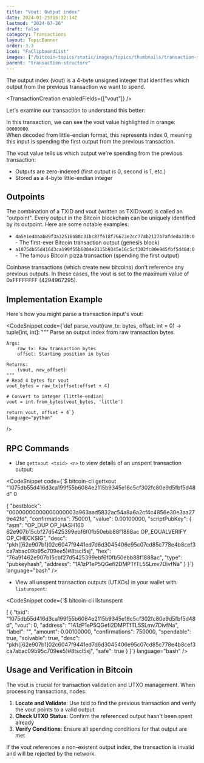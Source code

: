 ```yaml
---
title: "Vout: Output index"
date: 2024-01-25T15:32:14Z
lastmod: "2024-07-26"
draft: false
category: Transactions
layout: TopicBanner
order: 3.3
icon: "FaClipboardList"
images: ["/bitcoin-topics/static/images/topics/thumbnails/transaction-module/fees-thumbnail-vout.jpg"]
parent: "transaction-structure"
---
```


The output index (vout) is a 4-byte unsigned integer that identifies which output from the previous transaction we want to spend.

<TransactionCreation enabledFields={["vout"]} />

Let's examine our transaction to understand this better:

<div className="dark:hidden w-full rounded-xl overflow-hidden">
    <SvgDisplay
        src="/bitcoin-topics/static/images/topics/transactions/fees/fees_12_vout.png"
        width="100%"
        height="auto"
    />
</div>
<div className="hidden dark:block w-full rounded-xl overflow-hidden">
    <SvgDisplay
        src="/bitcoin-topics/static/images/topics/transactions/fees/fees_12_vout.png"
        width="100%"
        height="auto"
    />
</div>

In this transaction, we can see the vout value highlighted in orange: `00000000`.  
When decoded from little-endian format, this represents index 0, meaning this input is spending the first output from the previous transaction.

The vout value tells us which output we're spending from the previous transaction:

-   Outputs are zero-indexed (first output is 0, second is 1, etc.)
-   Stored as a 4-byte little-endian integer

## Outpoints

The combination of a TXID and vout (written as TXID:vout) is called an "outpoint". Every output in the Bitcoin blockchain can be uniquely identified by its outpoint. Here are some notable examples:

-   `4a5e1e4baab89f3a32518a88c31bc87f618f76673e2cc77ab2127b7afdeda33b:0` - The first-ever Bitcoin transaction output (genesis block)
-   `a1075db55d416d3ca199f55b6084e2115b9345e16c5cf302fc80e9d5fbf5d48d:0` - The famous Bitcoin pizza transaction (spending the first output)

<ExpandableAlert title="Special Case: Coinbase Transactions" type="info">
    Coinbase transactions (which create new bitcoins) don't reference any
    previous outputs. In these cases, the vout is set to the maximum value of
    0xFFFFFFFF (4294967295).
</ExpandableAlert>

## Implementation Example

Here's how you might parse a transaction input's vout:

<CodeSnippet
    code={`def parse_vout(raw_tx: bytes, offset: int = 0) -> tuple[int, int]:
    """
    Parse an output index from raw transaction bytes
    
    Args:
        raw_tx: Raw transaction bytes
        offset: Starting position in bytes
        
    Returns:
        (vout, new_offset)
    """
    # Read 4 bytes for vout
    vout_bytes = raw_tx[offset:offset + 4]
    
    # Convert to integer (little-endian)
    vout = int.from_bytes(vout_bytes, 'little')
    
    return vout, offset + 4`}
    language="python"
/>

## RPC Commands

-   Use `gettxout <txid> <n>` to view details of an unspent transaction output:

<CodeSnippet
    code={`$ bitcoin-cli gettxout "1075db55d416d3ca199f55b6084e2115b9345e16c5cf302fc80e9d5fbf5d48d" 0

{
"bestblock": "00000000000000000003a963aad5832ac54a8a6a2cf4c4856e30e3aa279e42fd",
"confirmations": 750001,
"value": 0.00100000,
"scriptPubKey": {
"asm": "OP_DUP OP_HASH160 62e907b15cbf27d5425399ebf6f0fb50ebb88f1888ac OP_EQUALVERIFY OP_CHECKSIG",
"desc": "pkh([62e907b1]02c6047f9441ed7d6d3045406e95c07cd85c778e4b8cef3ca7abac09b95c709ee5)#8tscl5xj",
"hex": "76a91462e907b15cbf27d5425399ebf6f0fb50ebb88f1888ac",
"type": "pubkeyhash",
"address": "1A1zP1eP5QGefi2DMPTfTL5SLmv7DivfNa"
}
}`}
language="bash"
/>

-   View all unspent transaction outputs (UTXOs) in your wallet with `listunspent`:

<CodeSnippet
    code={`$ bitcoin-cli listunspent

[
{
"txid": "1075db55d416d3ca199f55b6084e2115b9345e16c5cf302fc80e9d5fbf5d48d",
"vout": 0,
"address": "1A1zP1eP5QGefi2DMPTfTL5SLmv7DivfNa",
"label": "",
"amount": 0.00100000,
"confirmations": 750000,
"spendable": true,
"solvable": true,
"desc": "pkh([62e907b1]02c6047f9441ed7d6d3045406e95c07cd85c778e4b8cef3ca7abac09b95c709ee5)#8tscl5xj",
"safe": true
}
]`}
language="bash"
/>

## Usage and Verification in Bitcoin

The vout is crucial for transaction validation and UTXO management. When processing transactions, nodes:

1. **Locate and Validate**: Use txid to find the previous transaction and verify the vout points to a valid output
2. **Check UTXO Status**: Confirm the referenced output hasn't been spent already
3. **Verify Conditions**: Ensure all spending conditions for that output are met

<ExpandableAlert title="Warning" type="warning">
    If the vout references a non-existent output index, the transaction is
    invalid and will be rejected by the network.
</ExpandableAlert>

